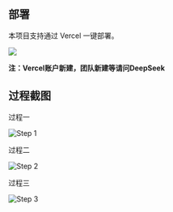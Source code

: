 
## 部署

本项目支持通过 Vercel 一键部署。

[![](https://vercel.com/button)](https://vercel.com/new/clone?s=https%3A%2F%2Fgithub.com%2Fscoful%2Fpocker&showOptionalTeamCreation=false)

**注：Vercel账户新建，团队新建等请问DeepSeek**

## 过程截图

<div style={{ marginBottom: '20px' }}>
  <p>过程一</p>
  <Image src="/oneClickDeploy/1.png" alt="Step 1" width={600} height={400} />
</div>
<div style={{ marginBottom: '20px' }}>
  <p>过程二</p>
  <Image src="/oneClickDeploy/2.png" alt="Step 2" width={600} height={400} />
</div>
<div style={{ marginBottom: '20px' }}>
  <p>过程三</p>
  <Image src="/oneClickDeploy/3.png" alt="Step 3" width={600} height={400} />
</div>